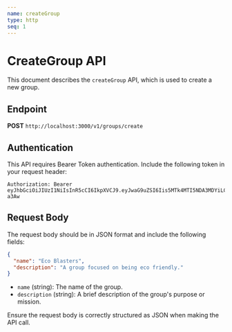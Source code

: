 ```yaml
---
name: createGroup
type: http
seq: 1
---
```


# CreateGroup API

This document describes the `createGroup` API, which is used to create a new group.

## Endpoint

**POST** `http://localhost:3000/v1/groups/create`

## Authentication

This API requires Bearer Token authentication. Include the following token in your request header:

```
Authorization: Bearer eyJhbGciOiJIUzI1NiIsInR5cCI6IkpXVCJ9.eyJwaG9uZSI6Iis5MTk4MTI5NDA3MDYiLCJ1aWQiOiI1Z2VhcGdhcHhzIn0.yNyKfoOQouzSNDwp_5rJ9CAEMVJo5uqueJHNpG-a3Aw
```

## Request Body

The request body should be in JSON format and include the following fields:

```json
{
  "name": "Eco Blasters",
  "description": "A group focused on being eco friendly."
}
```

- `name` (string): The name of the group.
- `description` (string): A brief description of the group's purpose or mission.

Ensure the request body is correctly structured as JSON when making the API call.
